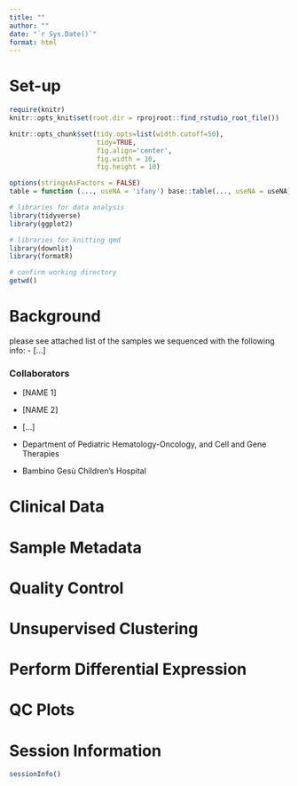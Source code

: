 ```yaml
---
title: ""
author: ""
date: "`r Sys.Date()`"
format: html
---
```


# Set-up 

```r
require(knitr)
knitr::opts_knit$set(root.dir = rprojroot::find_rstudio_root_file())
```

```r
knitr::opts_chunk$set(tidy.opts=list(width.cutoff=50),
                      tidy=TRUE,
                      fig.align='center',
                      fig.width = 10, 
                      fig.height = 10)

options(stringsAsFactors = FALSE)
table = function (..., useNA = 'ifany') base::table(..., useNA = useNA)
```

```r
# libraries for data analysis
library(tidyverse)
library(ggplot2)

# libraries for knitting qmd
library(downlit)
library(formatR)

# confirm working directory
getwd()
```

# Background

please see attached list of the samples we sequenced with the following info:
  - [...]


### Collaborators

- [NAME 1]
- [NAME 2]
- [...]

- Department of Pediatric Hematology-Oncology, and Cell and Gene Therapies

- Bambino Gesù Children's Hospital

# Clinical Data


# Sample Metadata


# Quality Control 


# Unsupervised Clustering


# Perform Differential Expression


# QC Plots 


# Session Information

```r
sessionInfo()
```
